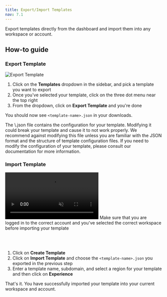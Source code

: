 ```yaml
---
title: Export/Import Templates
nav: 7.1
---
```


Export templates directly from the dashboard and import them into any workspace or account.

## How-to guide

<StepsContainer id="import-export-template">

### Export Template

![Export Template](/docs/v2/100ms-dashboard/export-template.png)

1. Click on the **Templates** dropdown in the sidebar, and pick a template you want to export 
1. Once you've selected your template, click on the three dot menu near the top right
1. From the dropdown, click on **Export Template** and you're done

You should now see `<template-name>.json` in your downloads.

<Note type='warning' title="Warning: Do not modify the exported template">
The \<template-name\>.json file contains the configuration for your template. Modifying it could break your template and cause it to not work properly. We recommend against modifying this file unless you are familiar with the JSON format and the structure of template configuration files. If you need to modify the configuration of your template, please consult our documentation for more information.
</Note>

### Import Template

<video loop="true" autoplay="autoPlay" controls="false" id="vid" muted>
    <source src="/docs/docs/v2/100ms-dashboard/import-template.mp4" type="video/mp4" />
</video>

<Note type='white' title="Note: Select the correct workspace and account">
    Make sure that you are logged in to the correct account and you've selected the correct workspace before importing your template
</Note>

<br></br>

1. Click on **Create Template**
1. Click on **Import Template** and choose the `<template-name>.json` you exported in the previous step
1. Enter a template name, subdomain, and select a region for your template and then click on **Experience**

That's it. You have successfully imported your template into your current workspace and account.

</StepsContainer>
